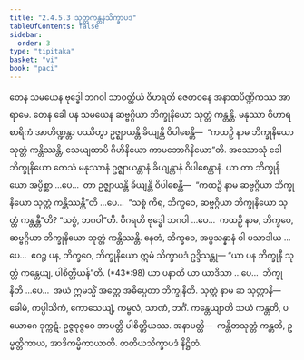 ```yaml
---
title: "2.4.5.3 သုတ္တကန္တနသိက္ခာပဒ"
tableOfContents: false
sidebar:
  order: 3
type: "tipitaka"
basket: "vi"
book: "paci"
---
```



<DynamicBreadcrumb />

<Division number="986" book="paci" e="ch" v="2" p="394">

<Paragraph number="3011" book="paci">
တေန သမယေန ဗုဒ္ဓေါ ဘဂဝါ သာဝတ္ထိယံ ဝိဟရတိ ဇေတဝနေ အနာထပိဏ္ဍိကဿ အာရာမေ. တေန ခေါ ပန သမယေန ဆဗ္ဗဂ္ဂိယာ ဘိက္ခုနိယော သုတ္တံ ကန္တန္တိ. မနုဿာ ဝိဟာရစာရိကံ အာဟိဏ္ဍန္တာ ပဿိတွာ ဥဇ္ဈာယန္တိ ခိယျန္တိ ဝိပါစေန္တိ—  “ကထဉှိ နာမ ဘိက္ခုနိယော သုတ္တံ ကန္တိဿန္တိ, သေယျထာပိ ဂိဟိနိယော ကာမဘောဂိနိယော”တိ.
</Paragraph>

<Paragraph number="3012" book="paci">
အဿောသုံ ခေါ ဘိက္ခုနိယော တေသံ မနုဿာနံ ဥဇ္ဈာယန္တာနံ ခိယျန္တာနံ ဝိပါစေန္တာနံ. ယာ တာ ဘိက္ခုနိယော အပ္ပိစ္ဆာ …ပေ…  တာ ဥဇ္ဈာယန္တိ ခိယျန္တိ ဝိပါစေန္တိ—  “ကထဉှိ နာမ ဆဗ္ဗဂ္ဂိယာ ဘိက္ခုနိယော သုတ္တံ ကန္တိဿန္တီ”တိ …ပေ…  “သစ္စံ ကိရ, ဘိက္ခဝေ, ဆဗ္ဗဂ္ဂိယာ ဘိက္ခုနိယော သုတ္တံ ကန္တန္တီ”တိ? “သစ္စံ, ဘဂဝါ”တိ. ဝိဂရဟိ ဗုဒ္ဓေါ ဘဂဝါ …ပေ…  ကထဉှိ နာမ, ဘိက္ခဝေ, ဆဗ္ဗဂ္ဂိယာ ဘိက္ခုနိယော သုတ္တံ ကန္တိဿန္တိ. နေတံ, ဘိက္ခဝေ, အပ္ပသန္နာနံ ဝါ ပသာဒါယ …ပေ…  ဧဝဉ္စ ပန, ဘိက္ခဝေ, ဘိက္ခုနိယော ဣမံ သိက္ခာပဒံ ဥဒ္ဒိသန္တု—
</Paragraph>

</Division>
<Division number="987" book="paci" e="ch" v="2" p="394">

<Paragraph number="3013" book="paci">
<Emphasis>“ယာ ပန ဘိက္ခုနီ သုတ္တံ ကန္တေယျ, ပါစိတ္တိယန်”</Emphasis>တိ. (*43*:<Emphasis>98</Emphasis>)
</Paragraph>

</Division>
<Division number="988" book="paci" e="ch" v="2" p="394">

<Paragraph number="3014" book="paci">
<Emphasis>ယာ ပနာ</Emphasis>တိ ယာ ယာဒိသာ …ပေ…  <Emphasis>ဘိက္ခုနီ</Emphasis>တိ …ပေ…  အယံ ဣမသ္မိံ အတ္ထေ အဓိပ္ပေတာ ဘိက္ခုနီတိ.
</Paragraph>

<Paragraph number="3015" book="paci">
<Emphasis>သုတ္တံ</Emphasis> နာမ ဆ သုတ္တာနိ—  ခေါမံ, ကပ္ပါသိကံ, ကောသေယျံ, ကမ္ဗလံ, သာဏံ, ဘင်္ဂံ.
</Paragraph>

<Paragraph number="3016" book="paci">
<Emphasis>ကန္တေယျာ</Emphasis>တိ သယံ ကန္တတိ, ပယောဂေ ဒုက္ကဋံ. ဥဇ္ဇဝုဇ္ဇဝေ အာပတ္တိ ပါစိတ္တိယဿ.
</Paragraph>

</Division>
<Division number="989" book="paci" e="ch" v="2" p="394">

<Paragraph number="3017" book="paci">
အနာပတ္တိ—  ကန္တိတသုတ္တံ ကန္တတိ, ဥမ္မတ္တိကာယ, အာဒိကမ္မိကာယာတိ.

</Paragraph>
</Division>

<Paragraph number="3018" type="center" book="paci">
တတိယသိက္ခာပဒံ နိဋ္ဌိတံ.
</Paragraph>